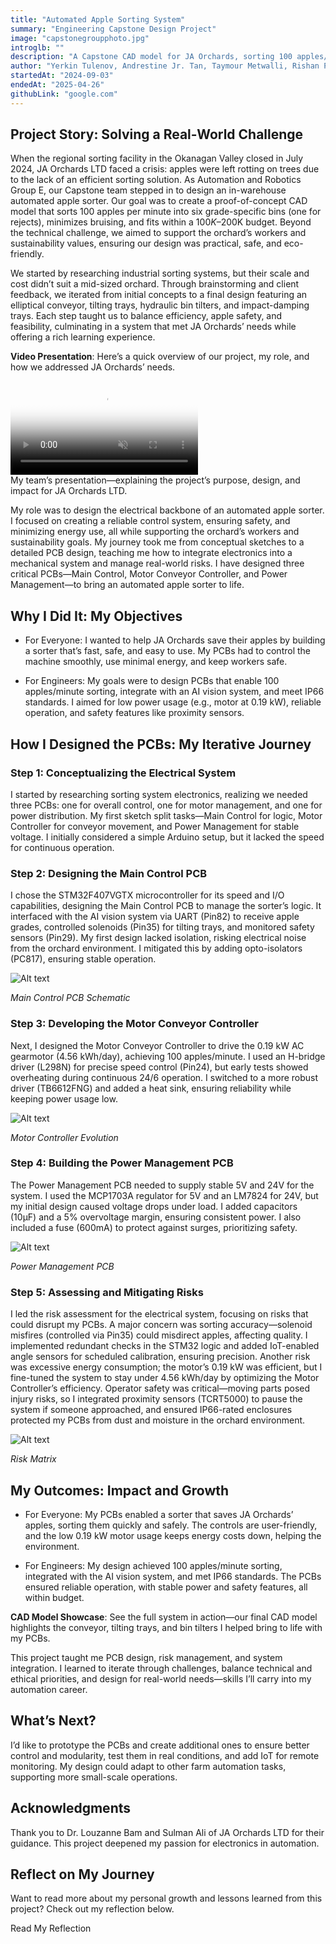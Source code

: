 ```yaml
---
title: "Automated Apple Sorting System"
summary: "Engineering Capstone Design Project"
image: "capstonegroupphoto.jpg"
introglb: ""
description: "A Capstone CAD model for JA Orchards, sorting 100 apples/min into seven bins with minimal bruising. Features a conveyor with tilting trays, solenoid actuators, damping trays, hydraulic bin tilters, and stainless steel housing. Fits 10–15m, $100k–$200k budget, using off-the-shelf parts. Meets food safety standards; prototype testing pending."
author: "Yerkin Tulenov, Andrestine Jr. Tan, Taymour Metwalli, Rishan Pfaender, Ethan Walters and Omar Noury | Faculty Advisor: Dr. Louzanne Bam | Prepared for: Sulman Ali of JA. Orchards LTD"
startedAt: "2024-09-03"
endedAt: "2025-04-26"
githubLink: "google.com"
---
```


## Project Story: Solving a Real-World Challenge

When the regional sorting facility in the Okanagan Valley closed in July 2024, JA Orchards LTD faced a crisis: apples were left rotting on trees due to the lack of an efficient sorting solution. As Automation and Robotics Group E, our Capstone team stepped in to design an in-warehouse automated apple sorter. Our goal was to create a proof-of-concept CAD model that sorts 100 apples per minute into six grade-specific bins (one for rejects), minimizes bruising, and fits within a $100K–$200K budget. Beyond the technical challenge, we aimed to support the orchard’s workers and sustainability values, ensuring our design was practical, safe, and eco-friendly.

We started by researching industrial sorting systems, but their scale and cost didn’t suit a mid-sized orchard. Through brainstorming and client feedback, we iterated from initial concepts to a final design featuring an elliptical conveyor, tilting trays, hydraulic bin tilters, and impact-damping trays. Each step taught us to balance efficiency, apple safety, and feasibility, culminating in a system that met JA Orchards’ needs while offering a rich learning experience.

**Video Presentation**: Here’s a quick overview of our project, my role, and how we addressed JA Orchards’ needs.
<div height="100%" width="100%"  style={{ textAlign: "center"}}>
  <video
    controls
    muted
    style={{
      objectFit: "fill",
      height: "100%",
      width: "100%",
      aspectRatio: "1382 / 700",
      borderRadius: "8px",
    }}
    poster="/images/projects/video_presentation_poster.jpg"
  >
    <source src="/images/projects/capstonefootage/Capstone_Project_Video.mp4" type="video/mp4" />
    Your browser does not support the video tag.
  </video>
  <div style={{ fontStyle: "italic", fontSize: "0.9em", color: "#666" }}>
    My team’s presentation—explaining the project’s purpose, design, and impact for JA Orchards LTD.
  </div>
</div>

My role was to design the electrical backbone of an automated apple sorter. I focused on creating a reliable control system, ensuring safety, and minimizing energy use, all while supporting the orchard’s workers and sustainability goals. My journey took me from conceptual sketches to a detailed PCB design, teaching me how to integrate electronics into a mechanical system and manage real-world risks. I have designed three critical PCBs—Main Control, Motor Conveyor Controller, and Power Management—to bring an automated apple sorter to life. 

## Why I Did It: My Objectives

- For Everyone: I wanted to help JA Orchards save their apples by building a sorter that’s fast, safe, and easy to use. My PCBs had to control the machine smoothly, use minimal energy, and keep workers safe.

- For Engineers: My goals were to design PCBs that enable 100 apples/minute sorting, integrate with an AI vision system, and meet IP66 standards. I aimed for low power usage (e.g., motor at 0.19 kW), reliable operation, and safety features like proximity sensors.

## How I Designed the PCBs: My Iterative Journey

### Step 1: Conceptualizing the Electrical System

I started by researching sorting system electronics, realizing we needed three PCBs: one for overall control, one for motor management, and one for power distribution. My first sketch split tasks—Main Control for logic, Motor Controller for conveyor movement, and Power Management for stable voltage. I initially considered a simple Arduino setup, but it lacked the speed for continuous operation.

### Step 2: Designing the Main Control PCB

I chose the STM32F407VGTX microcontroller for its speed and I/O capabilities, designing the Main Control PCB to manage the sorter’s logic. It interfaced with the AI vision system via UART (Pin82) to receive apple grades, controlled solenoids (Pin35) for tilting trays, and monitored safety sensors (Pin29). My first design lacked isolation, risking electrical noise from the orchard environment. I mitigated this by adding opto-isolators (PC817), ensuring stable operation.

![Alt text](/images/projects/controlpanel.png "Main Control PCB Schematic")
<div style={{ textAlign: "center" }}>
  <em>Main Control PCB Schematic</em>
</div>

### Step 3: Developing the Motor Conveyor Controller

Next, I designed the Motor Conveyor Controller to drive the 0.19 kW AC gearmotor (4.56 kWh/day), achieving 100 apples/minute. I used an H-bridge driver (L298N) for precise speed control (Pin24), but early tests showed overheating during continuous 24/6 operation. I switched to a more robust driver (TB6612FNG) and added a heat sink, ensuring reliability while keeping power usage low.

![Alt text](/images/projects/motorconveyor.png "Motor Controller Evolution")
<div style={{ textAlign: "center" }}>
  <em>Motor Controller Evolution</em>
</div>

### Step 4: Building the Power Management PCB

The Power Management PCB needed to supply stable 5V and 24V for the system. I used the MCP1703A regulator for 5V and an LM7824 for 24V, but my initial design caused voltage drops under load. I added capacitors (10µF) and a 5% overvoltage margin, ensuring consistent power. I also included a fuse (600mA) to protect against surges, prioritizing safety.

![Alt text](/images/projects/powermanagement.png "Power Management PCB")
<div style={{ textAlign: "center" }}>
  <em>Power Management PCB</em>
</div>

### Step 5: Assessing and Mitigating Risks

I led the risk assessment for the electrical system, focusing on risks that could disrupt my PCBs. A major concern was sorting accuracy—solenoid misfires (controlled via Pin35) could misdirect apples, affecting quality. I implemented redundant checks in the STM32 logic and added IoT-enabled angle sensors for scheduled calibration, ensuring precision. Another risk was excessive energy consumption; the motor’s 0.19 kW was efficient, but I fine-tuned the system to stay under 4.56 kWh/day by optimizing the Motor Controller’s efficiency. Operator safety was critical—moving parts posed injury risks, so I integrated proximity sensors (TCRT5000) to pause the system if someone approached, and ensured IP66-rated enclosures protected my PCBs from dust and moisture in the orchard environment.

![Alt text](/images/projects/riskmatrix.png "Risk Matrix")
<div style={{ textAlign: "center" }}>
  <em>Risk Matrix</em>
</div>

## My Outcomes: Impact and Growth

- For Everyone: My PCBs enabled a sorter that saves JA Orchards’ apples, sorting them quickly and safely. The controls are user-friendly, and the low 0.19 kW motor usage keeps energy costs down, helping the environment.

- For Engineers: My design achieved 100 apples/minute sorting, integrated with the AI vision system, and met IP66 standards. The PCBs ensured reliable operation, with stable power and safety features, all within budget.

**CAD Model Showcase**: See the full system in action—our final CAD model highlights the conveyor, tilting trays, and bin tilters I helped bring to life with my PCBs.  

<FastVideo
  src="/images/projects/capstonefootage/Capstone_Video_1.mp4"
  poster="/images/projects/cad_model_poster.jpg"
/>

This project taught me PCB design, risk management, and system integration. I learned to iterate through challenges, balance technical and ethical priorities, and design for real-world needs—skills I’ll carry into my automation career.

## What’s Next?

I’d like to prototype the PCBs and create additional ones to ensure better control and modularity, test them in real conditions, and add IoT for remote monitoring. My design could adapt to other farm automation tasks, supporting more small-scale operations.

## Acknowledgments

Thank you to Dr. Louzanne Bam and Sulman Ali of JA Orchards LTD for their guidance. This project deepened my passion for electronics in automation.

## Reflect on My Journey

Want to read more about my personal growth and lessons learned from this project? Check out my reflection below.



<div style={{ display: "flex", justifyContent: "center", alignItems: "center", }}>
  <MDXButton href="/posts/capstone">
    Read My Reflection
  </MDXButton>
</div>